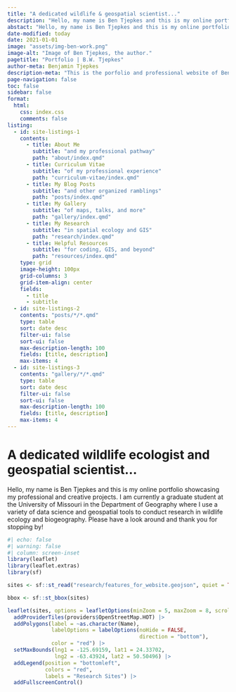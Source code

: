 ---
title: "A dedicated wildlife & geospatial scientist..."
description: "Hello, my name is Ben Tjepkes and this is my online portfolio showcasing my professional and creative projects. I am currently a graduate student at the University of Missouri in the Department of Geography where I conduct research in wildlife ecology and biogeography."
abstact: "Hello, my name is Ben Tjepkes and this is my online portfolio showcasing my professional and creative projects. I am currently a graduate student at the University of Missouri in the Department of Geography where I use a variety of data science and geospatial tools to conduct research in wildlife ecology and biogeography."
date-modified: today
date: 2021-01-01
image: "assets/img-ben-work.png"
image-alt: "Image of Ben Tjepkes, the author."
pagetitle: "Portfolio | B.W. Tjepkes"
author-meta: Benjamin Tjepkes
description-meta: "This is the porfolio and professional website of Benjamin Tjepkes."
page-navigation: false
toc: false
sidebar: false
format:
  html:
    css: index.css
    comments: false
listing:
  - id: site-listings-1
    contents:
      - title: About Me
        subtitle: "and my professional pathway"
        path: "about/index.qmd"
      - title: Curriculum Vitae
        subtitle: "of my professional experience"
        path: "curriculum-vitae/index.qmd"
      - title: My Blog Posts
        subtitle: "and other organized ramblings"
        path: "posts/index.qmd"        
      - title: My Gallery
        subtitle: "of maps, talks, and more"
        path: "gallery/index.qmd"
      - title: My Research
        subtitle: "in spatial ecology and GIS"
        path: "research/index.qmd"
      - title: Helpful Resources
        subtitle: "for coding, GIS, and beyond"  
        path: "resources/index.qmd"
    type: grid
    image-height: 100px
    grid-columns: 3
    grid-item-align: center
    fields:
      - title
      - subtitle
  - id: site-listings-2
    contents: "posts/*/*.qmd"
    type: table
    sort: date desc
    filter-ui: false
    sort-ui: false
    max-description-length: 100
    fields: [title, description]
    max-items: 4
  - id: site-listings-3
    contents: "gallery/*/*.qmd"
    type: table
    sort: date desc
    filter-ui: false
    sort-ui: false
    max-description-length: 100
    fields: [title, description]
    max-items: 4
---
::: {#intro-section .column-body-outset}

# A dedicated wildlife ecologist and geospatial scientist...

Hello, my name is Ben Tjepkes and this is my online portfolio showcasing my professional and creative projects. I am currently a graduate student at the University of Missouri in the Department of Geography where I use a variety of data science and geospatial tools to conduct research in wildlife ecology and biogeography. Please have a look around and thank you for stopping by!

:::

::: {#site-listings-1 .column-body-outset}
:::

::: {.index-map}
```{r}
#| echo: false
#| warning: false
#| column: screen-inset
library(leaflet)
library(leaflet.extras)
library(sf)

sites <- sf::st_read("research/features_for_website.geojson", quiet = TRUE)

bbox <- sf::st_bbox(sites)

leaflet(sites, options = leafletOptions(minZoom = 5, maxZoom = 8, scrollWheelZoom = FALSE)) |> 
  addProviderTiles(providers$OpenStreetMap.HOT) |> 
  addPolygons(label = ~as.character(Name),
              labelOptions = labelOptions(noHide = FALSE,
                                          direction = "bottom"),
              color = "red") |> 
  setMaxBounds(lng1 = -125.69159, lat1 = 24.33702,
               lng2 = -63.43924, lat2 = 50.50496) |> 
  addLegend(position = "bottomleft",
            colors = "red",
            labels = "Research Sites") |> 
  addFullscreenControl()
```
:::

::: {.index-latest-container .column-body-outset}

::: {.index-latest-column}

::: {#site-listings-2  .index-latest-posts}
:::

:::
  
  
::: {.index-latest-column}

::: {#site-listings-3  .index-latest-gallery}
:::

:::

:::